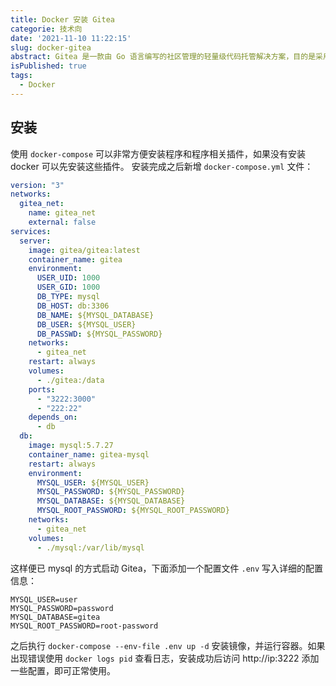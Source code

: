 ```yaml
---
title: Docker 安装 Gitea
categorie: 技术向
date: '2021-11-10 11:22:15'
slug: docker-gitea
abstract: Gitea 是一款由 Go 语言编写的社区管理的轻量级代码托管解决方案，目的是采用最简单、最快、最轻松的方式来设置自托管 Git 服务。
isPublished: true
tags:
  - Docker
---
```


## 安装
使用 `docker-compose` 可以非常方便安装程序和程序相关插件，如果没有安装 docker 可以先安装这些插件。
安装完成之后新增 `docker-compose.yml` 文件：
```yml
version: "3"
networks:
  gitea_net:
    name: gitea_net
    external: false
services:
  server:
    image: gitea/gitea:latest
    container_name: gitea
    environment:
      USER_UID: 1000
      USER_GID: 1000
      DB_TYPE: mysql
      DB_HOST: db:3306
      DB_NAME: ${MYSQL_DATABASE}
      DB_USER: ${MYSQL_USER}
      DB_PASSWD: ${MYSQL_PASSWORD}
    networks:
      - gitea_net
    restart: always
    volumes:
      - ./gitea:/data
    ports:
      - "3222:3000"
      - "222:22"
    depends_on:
      - db
  db:
    image: mysql:5.7.27
    container_name: gitea-mysql
    restart: always
    environment:
      MYSQL_USER: ${MYSQL_USER}
      MYSQL_PASSWORD: ${MYSQL_PASSWORD}
      MYSQL_DATABASE: ${MYSQL_DATABASE}
      MYSQL_ROOT_PASSWORD: ${MYSQL_ROOT_PASSWORD}
    networks:
      - gitea_net
    volumes:
      - ./mysql:/var/lib/mysql
```
这样便已 mysql 的方式启动 Gitea，下面添加一个配置文件 `.env` 写入详细的配置信息：
```env
MYSQL_USER=user
MYSQL_PASSWORD=password
MYSQL_DATABASE=gitea
MYSQL_ROOT_PASSWORD=root-password
```
之后执行 `docker-compose --env-file .env up -d` 安装镜像，并运行容器。如果出现错误使用 `docker logs pid` 查看日志，安装成功后访问 http://ip:3222 添加一些配置，即可正常使用。